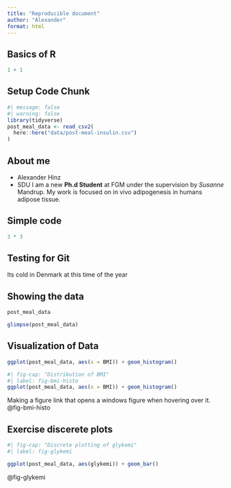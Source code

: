 ```yaml
---
title: "Reproducible document"
author: "Alexander"
format: html
---
```


## Basics of R

```r
1 + 1
```
## Setup Code Chunk
```r
#| message: false
#| warning: false
library(tidyverse)
post_meal_data <- read_csv2(
  here::here("data/post-meal-insulin.csv")
)

```
## About me
- Alexander Hinz
- SDU
I am a new **Ph.d Student** at FGM under the supervision by *Susanne* Mandrup. My work is focused on in vivo adipogenesis in humans adipose tissue.

## Simple code
```r
3 * 3
```

## Testing for Git
Its cold in Denmark at this time of the year

## Showing the data
```r
post_meal_data
```

```r
glimpse(post_meal_data)
```
## Visualization of Data
```r
ggplot(post_meal_data, aes(x = BMI)) + geom_histogram()
```
```r
#| fig-cap: "Distribution of BMI"
#| label: fig-bmi-histo
ggplot(post_meal_data, aes(x = BMI)) + geom_histogram()
```

Making a figure link that opens a windows figure when hovering over it. 
@fig-bmi-histo

## Exercise discerete plots

```r
#| fig-cap: "Discrete plotting of glykemi"
#| label: fig-glykemi

ggplot(post_meal_data, aes(glykemi)) + geom_bar()

```

@fig-glykemi

